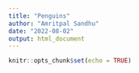 ```yaml
---
title: "Penguins"
author: "Amritpal Sandhu"
date: "2022-08-02"
output: html_document
---
```


```r
knitr::opts_chunk$set(echo = TRUE)
```

